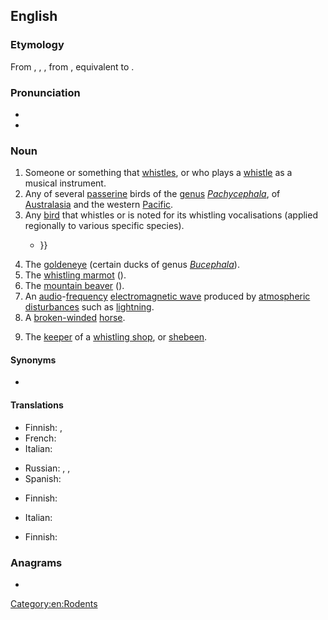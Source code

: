 {{also|Whistler}}
==English==

===Etymology===
From {{inh|en|enm|whisteler}}, {{m|enm|whistlar}}, {{m|enm|whystelare}}, from {{inh|en|ang|hwistlere|t=a player on a flute; a piper}}, equivalent to {{suffix|en|whistle|er}}.

===Pronunciation===
* {{IPA|en|/ˈʍɪslə(ɹ)/|qual2=wine–whine merger|/ˈwɪslə(ɹ)/}}
* {{audio|en|En-au-whistler.ogg|Audio (AU)}}

===Noun===
{{wikipedia}}
{{en-noun}}

# Someone or something that [[whistle]]s, or who plays a [[whistle]] as a musical instrument.
# Any of several [[passerine]] birds of the [[genus]] ''[[Pachycephala]]'', of [[Australasia]] and the western [[Pacific]].
# Any [[bird]] that whistles or is noted for its whistling vocalisations (applied regionally to various specific species).
#* {{RQ:Spenser Faerie Queene|book=II|canto=XII|passage=The lether-winged Bat, dayes enimy, / The ruefull Strich, still waiting on the bere, / The '''Whistler''' shrill, that who so heares, doth dy {{...}}}}
# The [[goldeneye]] (certain ducks of genus ''[[Bucephala]]'').
# The [[whistling marmot]] ({{taxlink|Marmota caligata|species|noshow=1|ver=160928}}).
# The [[mountain beaver]] ({{taxlink|Aplodontia rufa|species|ver=190904}}).
# An [[audio]]-[[frequency]] [[electromagnetic wave]] produced by [[atmospheric]] [[disturbance]]s such as [[lightning]].
# A [[broken-winded]] [[horse]].
# {{lb|en|slang|obsolete}} The [[keeper]] of a [[whistling shop]], or [[shebeen]].

====Synonyms====
* {{sense|whistling marmot}} {{l|en|hoary marmot}}

====Translations====
{{trans-top|someone or something that whistles}}
* Finnish: {{t+|fi|viheltäjä}} {{q|man or animal}}, {{t|fi|vihellin}} {{q|device}}
* French: {{t+|fr|siffleur}}
* Italian: {{t|it|fischiatore|m}}
{{trans-mid}}
* Russian: {{t+|ru|свисту́н|m}}, {{t+|ru|свисту́нья|f}}, {{t+|ru|свисто́к|m}} {{qualifier|device}}
* Spanish: {{t+|es|silbador|m}}
{{trans-bottom}}

{{trans-see|whistling marmot|hoary marmot}}

{{trans-top|goldeneye}}
* Finnish: {{t+|fi|telkkä}}
{{trans-mid}}
* Italian: {{t|it|quattrocchi|f}}
{{trans-bottom}}

{{trans-top|physics: audio-frequency electromagnetic wave}}
* Finnish: {{t|fi|[[matalataajuinen]] [[radioaalto]]}}
{{trans-mid}}
{{trans-bottom}}

===Anagrams===
* {{anagrams|en|a=ehilrstw|whirtles}}

{{topics|en|Atmospheric phenomena|Ducks|Squirrels}}

[[Category:en:Rodents]]
